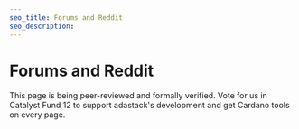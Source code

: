 ```yaml
---
seo_title: Forums and Reddit
seo_description:
---
```


# Forums and Reddit

This page is being peer-reviewed and formally verified. Vote for us in Catalyst Fund 12 to support adastack's development and get Cardano tools on every page.
